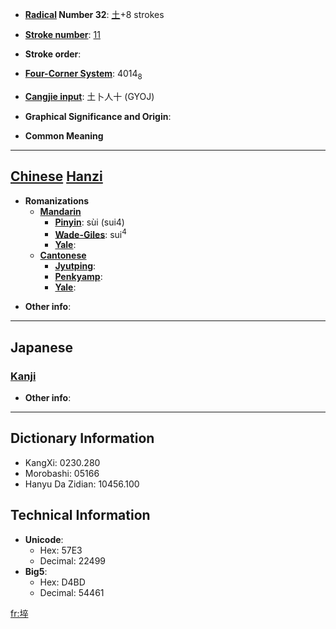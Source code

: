 * '''[[Wiktionary:Chinese radical index| Radical]] Number 32''': [[Wiktionary:Chinese radical index 土|土]]+8 strokes

* '''[[Wiktionary:Chinese total strokes index|Stroke number]]''': [[Wiktionary:Chinese total strokes index 11|11]]

* '''Stroke order''': 

* '''[[Wiktionary:Chinese four corner index|Four-Corner System]]''': 4014<sub>8</sub>

* '''[[Wiktionary:Chinese Cangjie index|Cangjie input]]''': 土卜人十 (GYOJ)

* '''Graphical Significance and Origin''': 

* '''Common Meaning'''

----

== [[Chinese]] [[Hanzi]] ==

* '''Romanizations'''
** '''[[Mandarin]]'''
*** '''[[Pinyin]]''': sùi (sui4)
*** '''[[Wade-Giles]]''': sui<sup>4</sup>
*** '''[[Yale]]''': 
** '''[[Cantonese]]'''
*** '''[[Jyutping]]''':
*** '''[[Penkyamp]]''': 
*** '''[[Yale]]''': 

* '''Other info''': 

----

==Japanese==
===[[Kanji]]===
{{kanji|on readings=[[さい]] (sai), [[そつ]] (sotsu)|kun readings=[[かれつち]] (karetsuchi)}}

* '''Other info''':  

----

== Dictionary Information ==

* KangXi: 0230.280
* Morobashi: 05166
* Hanyu Da Zidian: 10456.100

== Technical Information ==

* '''Unicode''':
** Hex: 57E3
** Decimal: 22499
* '''Big5''':
** Hex: D4BD
** Decimal: 54461

[[fr:埣]]